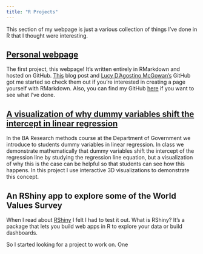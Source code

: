 ```yaml
---
title: "R Projects"
---
```


This section of my webpage is just a various collection of things I've done in R that I thought were interesting.  


## [Personal webpage](https://github.com/darrelrobinson)

The first project, this webpage!  It's written entirely in RMarkdown and hosted on GitHub. <a href="http://nickstrayer.me/RMarkdown_Sites_tutorial/" target="_blank">This</a> blog post and <a href="http://www.lucymcgowan.com/index.html" target="_blank">Lucy D'Agostino McGowan's</a> GitHub got me started so check them out if you're interested in creating a page yourself with RMarkdown.  Also, you can find my GitHub <a href="https://github.com/darrelrobinson" target="_blank">here</a> if you want to see what I've done.  


## [A visualization of why dummy variables shift the intercept in linear regression](dummy.html)

In the BA Research methods course at the Department of Government we introduce to students dummy variables in linear regression.  In class we demonstrate mathematically that dummy variables shift the intercept of the regression line by studying the regression line equation, but a visualization of why this is the case can be helpful so that students can see how this happens. In this project I use interactive 3D visualizations to demonstrate this concept.


## An RShiny app to explore some of the World Values Survey

When I read about <a href=https://shiny.rstudio.com/" target="_blank">RShiny</a> I felt I had to test it out.  What is RShiny?  It's a package that lets you build web apps in R to explore your data or build dashboards.  

So I started looking for a project to work on.  One 



